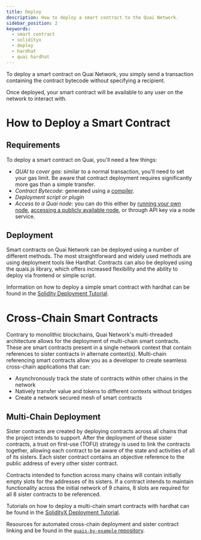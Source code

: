 ```yaml
---
title: Deploy
description: How to deploy a smart contract to the Quai Network.
sidebar_position: 2
keywords:
  - smart contract
  - solidityx
  - deploy
  - hardhat
  - quai hardhat
---
```


To deploy a smart contract on Quai Network, you simply send a transaction containing the contract bytecode without specifying a recipient.

Once deployed, your smart contract will be available to any user on the network to interact with.

# How to Deploy a Smart Contract

## Requirements

To deploy a smart contract on Quai, you'll need a few things:

- _QUAI to cover gas_: similar to a normal transaction, you'll need to set your gas limit. Be aware that contract deployment requires significantly more gas than a simple transfer.
- _Contract Bytecode_: generated using a [compiler](https://www.alchemy.com/overviews/solidity-compiler).
- _Deployment script or plugin_
- _Access to a Quai node_: you can do this either by [running your own node](/participate/node/run-a-node.md), [accessing a publicly available node](/develop/networks.md), or through API key via a node service.

## Deployment

Smart contracts on Quai Network can be deployed using a number of different methods. The most straightforward and widely used methods are using deployment tools like Hardhat. Contracts can also be deployed using the quais.js library, which offers increased flexibility and the ability to deploy via frontend or simple script.

Information on how to deploy a simple smart contract with hardhat can be found in the [Solidity Deployment Tutorial](/develop/tutorials/solidity.md).

# Cross-Chain Smart Contracts

Contrary to monolithic blockchains, Quai Network's multi-threaded architecture allows for the deployment of multi-chain smart contracts. These are smart contracts present in a single network context that contain references to sister contracts in alternate context(s). Multi-chain referencing smart contracts allow you as a developer to create seamless cross-chain applications that can:

- Asynchronously track the state of contracts within other chains in the network
- Natively transfer value and tokens to different contexts without bridges
- Create a network secured mesh of smart contracts

## Multi-Chain Deployment

Sister contracts are created by deploying contracts across all chains that the project intends to support. After the deployment of these sister contracts, a trust on first-use (TOFU) strategy is used to link the contracts together, allowing each contract to be aware of the state and activities of all of its sisters. Each sister contract contains an objective reference to the public address of every other sister contract.

Contracts intended to function across many chains will contain initially empty slots for the addresses of its sisters. If a contract intends to maintain functionality across the initial network of 9 chains, 8 slots are required for all 8 sister contracts to be referenced.

Tutorials on how to deploy a multi-chain smart contracts with hardhat can be found in the [SolidityX Deployment Tutorial](/develop/tutorials/solidityX.md).

Resources for automated cross-chain deployment and sister contract linking and be found in the [`quais-by-example` repository](https://github.com/dominant-strategies/quais-by-example/tree/main).
